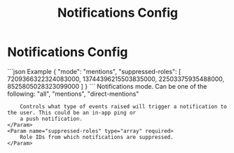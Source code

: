 ﻿---
title: Notifications Config
---


# Notifications Config

<SchemaExample path="/postie/notif-config.json">
```json Example
{
    "mode": "mentions",
    "suppressed-roles": [
        7209366322324083000,
        13744396215503835000,
        22503375935488000,
        8525805028323099000
    ]
}
```
</SchemaExample>

<ParamsList>
    <Param name="mode" type="string" required>
        Notifications mode. Can be one of the following: "all", "mentions", "direct-mentions"

        Controls what type of events raised will trigger a notification to the user. This could be an in-app ping or
        a push notification.
    </Param>
    <Param name="suppressed-roles" type="array" required>
        Role IDs from which notifications are suppressed.
    </Param>
</ParamsList>
